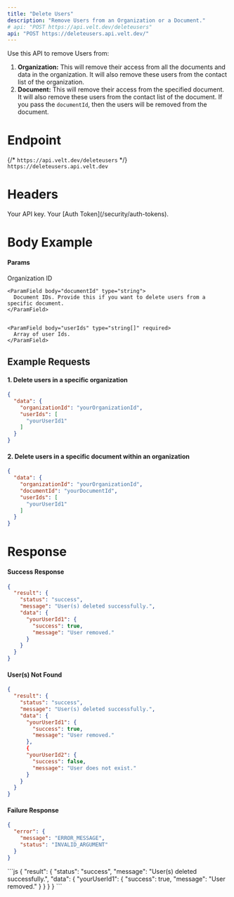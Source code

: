 ```yaml
---
title: "Delete Users"
description: "Remove Users from an Organization or a Document."
# api: "POST https://api.velt.dev/deleteusers"
api: "POST https://deleteusers.api.velt.dev/"
---
```


Use this API to remove Users from:
1. **Organization:** This will remove their access from all the documents and data in the organization. It will also remove these users from the contact list of the organization.
2. **Document:** This will remove their access from the specified document. It will also remove these users from the contact list of the document. If you pass the `documentId`, then the users will be removed from the document.

# Endpoint
{/* `https://api.velt.dev/deleteusers` */}
`https://deleteusers.api.velt.dev`



# Headers
<ParamField header="x-velt-api-key" type="string" required>
  Your API key.
</ParamField>

<ParamField header="x-velt-auth-token" type="string" required>
  Your [Auth Token](/security/auth-tokens).
</ParamField>



# Body Example

#### Params

<ParamField body="data" type="object" required>
  <Expandable title="properties">
    <ParamField body="organizationId" type="string" required>
      Organization ID
    </ParamField>

    <ParamField body="documentId" type="string">
      Document IDs. Provide this if you want to delete users from a specific document.
    </ParamField>


    <ParamField body="userIds" type="string[]" required>
      Array of user Ids.
    </ParamField>
  </Expandable>
</ParamField>


## **Example Requests**

#### 1. Delete users in a specific organization

```JSON
{
  "data": {
    "organizationId": "yourOrganizationId",
    "userIds": [
      "yourUserId1"
    ]
  }
}
```

#### 2. Delete users in a specific document within an organization

```JSON
{
  "data": {
    "organizationId": "yourOrganizationId",
    "documentId": "yourDocumentId",
    "userIds": [
      "yourUserId1"
    ]
  }
}
```

# Response

#### Success Response

```JSON
{
  "result": {
    "status": "success",
    "message": "User(s) deleted successfully.",
    "data": {
      "yourUserId1": {
        "success": true,
        "message": "User removed."
      }
    }
  }
}
```

#### User(s) Not Found

```JSON
{
  "result": {
    "status": "success",
    "message": "User(s) deleted successfully.",
    "data": {
      "yourUserId1": {
        "success": true,
        "message": "User removed."
      },
      {
      "yourUserId2": {
        "success": false,
        "message": "User does not exist."
      }
    }
  }
}
```

#### Failure Response

```JSON
{
  "error": {
    "message": "ERROR_MESSAGE",
    "status": "INVALID_ARGUMENT"
  }
}
```

<ResponseExample>
```js
{
  "result": {
    "status": "success",
    "message": "User(s) deleted successfully.",
    "data": {
      "yourUserId1": {
        "success": true,
        "message": "User removed."
      }
    }
  }
}
```
</ResponseExample>